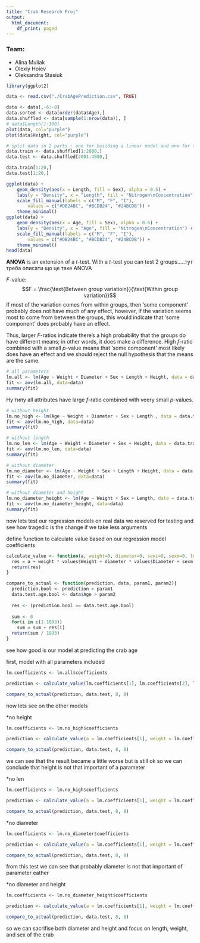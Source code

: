 ```yaml
---
title: "Crab Research Proj"
output:
  html_document:
    df_print: paged
---
```


### Team:
- Alina Muliak
- Olexiy Hoiev
- Oleksandra Stasiuk


```r
library(ggplot2)
```

```r
data <- read.csv("./CrabAgePrediction.csv", TRUE)

data <- data[,-6:-8]
data.sorted <- data[order(data$Age),]
data.shuffled <- data[sample(1:nrow(data)), ]
# data$Length[1:100]
plot(data, col="purple")
plot(data$Height, col="purple")
```

```r
# split data in 2 parts : one for building a linear model and one for testing
data.train <- data.shuffled[1:2000,]
data.test <- data.shuffled[2001:4000,]

data.train[1:20,]
data.test[1:20,]
```

```r
ggplot(data) +
    geom_density(aes(x = Length, fill = Sex), alpha = 0.5) +
    labs(y = "Density", x = "Length", fill = "Nitrogen\nConcentration") +
    scale_fill_manual(labels = c("M", "F", "I"),
        values = c("#DB24BC", "#BCDB24", "#24BCDB")) +
    theme_minimal()
ggplot(data) +
    geom_density(aes(x = Age, fill = Sex), alpha = 0.6) +
    labs(y = "Density", x = "Age", fill = "Nitrogen\nConcentration") +
    scale_fill_manual(labels = c("M", "F", "I"),
        values = c("#DB24BC", "#BCDB24", "#24BCDB")) +
    theme_minimal()
head(data)
```

**ANOVA** is an extension of a $t$-test. With a $t$-test you can test 2 groups.....тут треба описати що це таке ANOVA

$F$-value:
$$F = \frac{\text{Between group variatioin}}{\text{Within group variation}}$$
If most of the variation comes from within groups, then 'some component' probably does not have much of any effect, however, if the variation seems most to come from between the groups, this would indicate that 'some component' does probably have an effect.

Thus, larger $F$-ratios indicate there's a high probability that the groups do have different means; in other words, it does make a difference.
High $f$-ratio combined with a small $p$-value means that 'some component' most likely does have an effect and we should reject the null hypothesis that the means are the same.

```r
# all parameters
lm.all <- lm(Age ~ Weight + Diameter + Sex + Length + Height, data = data.train)
fit <- aov(lm.all, data=data)
summary(fit)
```
Ну типу all attributes have large $f$-ratio combined with veery small $p$-values.

```r
# without height
lm.no_high <- lm(Age ~ Weight + Diameter + Sex + Length , data = data.train)
fit <- aov(lm.no_high, data=data)
summary(fit)
```

```r
# without length
lm.no_len <- lm(Age ~ Weight + Diameter + Sex + Height, data = data.train)
fit <- aov(lm.no_len, data=data)
summary(fit)
```

```r
# without diameter
lm.no_diameter <- lm(Age ~ Weight + Sex + Length + Height, data = data.train)
fit <- aov(lm.no_diameter, data=data)
summary(fit)
```

```r
# without diameter and height
lm.no_diameter_height <- lm(Age ~ Weight + Sex + Length, data = data.train)
fit <- aov(lm.no_diameter_height, data=data)
summary(fit)
```

now lets test our regression models on real data we reserved for testing and see how tragedic is the change if we take less arguments


define function to calculate value based on our regression model coefficients
```r
calculate_value <- function(a, weight=0, diameter=0, sexi=0, sexm=0, length=0, height=0, values){
  res = a + weight * values$Weight + diameter * values$Diameter + sexm * (values$Sex == "M")*1 + sexi * (values$Sex == "I")*1 + length * values$Length + height*values$Height 
  return(res)
}
```

```r
compare_to_actual <- function(prediction, data, param1, param2){
  prediction.bool <- prediction > param1
  data.test.age.bool <- data$Age > param2
  
  res <- (prediction.bool == data.test.age.bool)
  
  sum <- 0
  for(i in c(1:1893))
    sum = sum + res[i]
  return(sum / 1893)
}
```

see how good is our model at predicting the crab age

first, model with all parameters included
```r
lm.coefficients <- lm.all$coefficients

prediction <- calculate_value(lm.coefficients[1], lm.coefficients[2], lm.coefficients[3], lm.coefficients[4], lm.coefficients[5], lm.coefficients[6], lm.coefficients[7], values = data.test)

compare_to_actual(prediction, data.test, 8, 8)
```
now lets see on the other models

*no height
```r
lm.coefficients <- lm.no_high$coefficients

prediction <- calculate_value(a = lm.coefficients[1], weight = lm.coefficients[2], diameter = lm.coefficients[3], sexi = lm.coefficients[4], sexm = lm.coefficients[5], length = lm.coefficients[6], values = data.test)

compare_to_actual(prediction, data.test, 8, 8)
```
we can see that the result became a little worse but is still ok
so we can conclude that height is not that important of a parameter

*no len
```r
lm.coefficients <- lm.no_high$coefficients

prediction <- calculate_value(a = lm.coefficients[1], weight = lm.coefficients[2], diameter = lm.coefficients[3], sexi = lm.coefficients[4], sexm = lm.coefficients[5], height = lm.coefficients[6], values = data.test)

compare_to_actual(prediction, data.test, 8, 8)
```

*no diameter
```r
lm.coefficients <- lm.no_diameter$coefficients

prediction <- calculate_value(a = lm.coefficients[1], weight = lm.coefficients[2], sexi = lm.coefficients[3], sexm = lm.coefficients[4], length = lm.coefficients[5], height = lm.coefficients[6], values = data.test)

compare_to_actual(prediction, data.test, 8, 8)
```
from this test we can see that probably diameter is not that important of parameter eather

*no diameter and height
```r
lm.coefficients <- lm.no_diameter_height$coefficients

prediction <- calculate_value(a = lm.coefficients[1], weight = lm.coefficients[2], sexi = lm.coefficients[3], sexm = lm.coefficients[4], length = lm.coefficients[5], values = data.test)

compare_to_actual(prediction, data.test, 8, 8)
```

so we can sacrifise both diameter and height and focus on length, weight, and sex of the crab